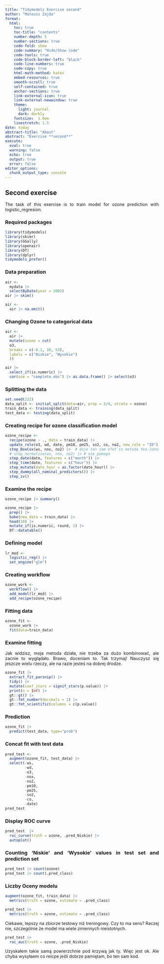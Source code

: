 ```yaml
---
title: "Tidymodels Exercise second"
author: "Mateusz Zajda"
format: 
  html:
    toc: true
    toc-title: "contents"
    number-depth: 5
    number-sections: true
    code-fold: show
    code-summary: "Hide/Show code"
    code-tools: true
    code-block-border-left: "black"
    code-line-numbers: true
    code-copy: true
    html-math-method: katex
    embed-resources: true
    smooth-scroll: true
    self-contained: true
    anchor-sections: true
    link-external-icon: true
    link-external-newwindow: true
    theme: 
      light: journal
      dark: darkly
    fontsize:  1.0em
    linestretch: 1.5
date: today
abstract-title: "About"
abstract: "Exercise **second**"
execute: 
  eval: true
  warning: false
  echo: true
  output: true
  error: false
editor_options: 
  chunk_output_type: console
---
```


```{=html}
<style type="text/css"> body {text-align: justify} </style>
```

## Second exercise
The task of this exercise is to train model for ozone prediction with logistic_regresion.

### Required packages
```r
library(tidymodels) 
library(skimr) 
library(GGally) 
library(openair)
library(DT) 
library(dplyr)
tidymodels_prefer()
```

### Data preparation

```r

air <- 
  mydata |> 
  selectByDate(year = 2002)
air |> skim()

air <- 
  air |> na.omit()
```

### Changing Ozone to categorical data

```r
air <- 
  air |>  
  mutate(ozone = cut(
  o3,
  breaks = c(-0.1, 10, 53),
  labels = c("Niskie", "Wysokie")
  ))

air |> 
  select_if(is.numeric) |> 
  cor(use = "complete.obs") |> as.data.frame() |> select(o3)
```


### Splitting the data

```r

set.seed(222)
data_split <- initial_split(data=air, prop = 3/4, strata = ozone)
train_data <- training(data_split)
test_data <- testing(data_split)
```

### Creating recipe for ozone classification model

```r
ozone_recipe <- 
  recipe(ozone ~ ., data = train_data) |> 
  update_role(o3, wd, date, pm10, pm25, so2, co, no2, new_role = "ID") |> 
  step_BoxCox(ws, nox, no2) |>  # daje ten sam efet co metoda Yeo-Johnson
  # step_normalize(ws, nox, no2) |> # nie pomaga 
  step_date(date, features = c("month")) |> 
  step_time(date, features = c("hour")) |>
  step_mutate(date_hour = as.factor(date_hour)) |>  
  step_dummy(all_nominal_predictors()) |> 
  step_zv()
```

### Examine the recipe

```r
ozone_recipe |> summary()
```

```r
ozone_recipe |> 
  prep() |> 
  bake(new_data = train_data) |> 
  head(10) |> 
  mutate_if(is.numeric, round, 2) |>
  DT::datatable()
```

### Defining model

```r
lr_mod <-  
  logistic_reg() |> 
  set_engine("glm")
```

### Creating workflow

```r
ozone_work <- 
  workflow() |> 
  add_model(lr_mod) |> 
  add_recipe(ozone_recipe)
```

### Fitting data

```r
ozone_fit <- 
  ozone_work |> 
  fit(data=train_data)
```

### Examine fitting

Jak widzisz, moja metoda działa, nie trzeba za dużo kombinować, ale zacnie to wyglądało. Brawo, doceniam to. Tak trzymaj! Nauczysz się jeszcze wielu rzeczy, ale na razie jesteś na dobrej drodze.

```r
ozone_fit |>
  extract_fit_parsnip() |>
  tidy() |>
  mutate(coef_stars = signif_stars(p.value)) |>
  print(n = Inf) |>
  gt::gt() |>
  gt::fmt_number(decimals = 2) |>
  gt::fmt_scientific(columns = c(p.value))
```

### Prediction

```r
ozone_fit |> 
  predict(test_data, type="prob")
```

### Concat fit with test data
```r
pred_test <- 
  augment(ozone_fit, test_data) |>
  select(-ws,
         -wd,
         -o3,
         -nox,
         -no2,
         -pm10,
         -pm25,
         -so2,
         -co,
         -date)
pred_test
```

### Display ROC curve

```r
pred_test  |> 
  roc_curve(truth = ozone, .pred_Niskie) |> 
  autoplot()
```

### Counting 'Niskie' and 'Wysokie' values in test set and prediction set

```r
pred_test |> count(ozone)
pred_test |> count(.pred_class)


```

### Liczby Oceny modelu 

```r
augment(ozone_fit, train_data) |> 
  metrics(truth = ozone, estimate = .pred_class)

pred_test |> 
  metrics(truth = ozone, estimate = .pred_class)

```

Ciekawe, lepszy na zbiorze testowy niż treningowy. Czy to ma sens? Raczej nie, szczególnie że model ma wiele zmiennych nieistotnych.

```r
pred_test |> 
  roc_auc(truth = ozone, .pred_Niskie)
```

Uzyskałem takie samą powierzchnie pod krzywą jak ty. Więc jest ok. Ale chyba wysyłaem co reicpe jeśli dobrze pamiętam, bo ten sam kod. 
